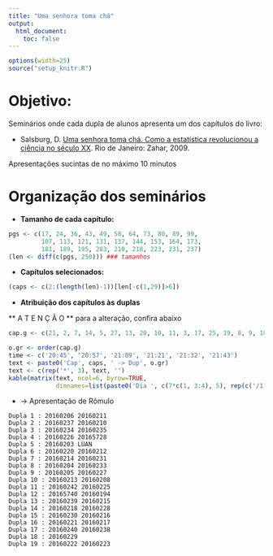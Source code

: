 ```yaml
---
title: "Uma senhora toma chá"
output:
  html_document:
    toc: false
---
```


```r
options(width=25)
source("setup_knitr.R")
```

# Objetivo:

Seminários onde cada dupla de alunos apresenta um dos capítulos do livro:

- Salsburg, D.
  [Uma senhora toma chá. Como a estatística revolucionou a ciência no século XX](http://www.zahar.com.br/livro/uma-senhora-toma-cha).
  Rio de Janeiro: Zahar, 2009.

Apresentações sucintas de no máximo 10 minutos

# Organização dos seminários

- **Tamanho de cada capítulo:** 

```r
pgs <- c(17, 24, 36, 43, 49, 58, 64, 73, 80, 89, 99, 
         107, 113, 121, 131, 137, 144, 153, 164, 173, 
         181, 189, 195, 203, 210, 218, 223, 231, 237)
(len <- diff(c(pgs, 250))) ### tamanhos
```

- **Capítulos selecionados:**
```r
(caps <- c(2:(length(len)-1))[len[-c(1,29)]>6])
```


- **Atribuição dos capítulos às duplas**

** A T E N Ç Ã O ** para a alteração, confira abaixo
```r
cap.g <- c(21, 2, 7, 14, 5, 27, 13, 20, 10, 11, 3, 17, 25, 19, 8, 9, 18, 24, 16, 23)

o.gr <- order(cap.g)
time <- c('20:45', '20:57', '21:09', '21:21', '21:32', '21:43')
text <- paste0('Cap', caps, ' -> Dup', o.gr) 
text <- c(rep('*', 3), text, '')
kable(matrix(text, ncol=6, byrow=TRUE,
             dimnames=list(paste0('Dia ', c(7*c(1, 3:4), 5), rep(c('/11','/12'), c(3,1))), time)))
```
* -> Apresentação de Rômulo

```
Dupla 1 : 20160206 20160211 
Dupla 2 : 20160237 20160210 
Dupla 3 : 20160234 20160235 
Dupla 4 : 20160226 20165728 
Dupla 5 : 20160203 LUAN 
Dupla 6 : 20160220 20160212 
Dupla 7 : 20160214 20160231 
Dupla 8 : 20160204 20160233 
Dupla 9 : 20160205 20160227 
Dupla 10 : 20160213 20160208 
Dupla 11 : 20160242 20160225 
Dupla 12 : 20165740 20160194 
Dupla 13 : 20160239 20160215 
Dupla 14 : 20160218 20160228 
Dupla 15 : 20160230 20160216 
Dupla 16 : 20160221 20160217 
Dupla 17 : 20160240 20160238 
Dupla 18 : 20160229
Dupla 19 : 20160222 20160223
```

<!-- links -->

[Elias T. Krainski]: https://eliaskrainski.github.io
[LEG]: http://www.leg.ufpr.br
[Resolução 49/15 - CEPE]: http://www.ufpr.br/soc/descarregar_arquivo.php?cod=1064
